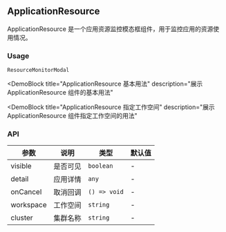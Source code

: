 
## ApplicationResource

ApplicationResource 是一个应用资源监控模态框组件，用于监控应用的资源使用情况。

### Usage

`ResourceMonitorModal`

<DemoBlock
  title="ApplicationResource 基本用法"
  description="展示 ApplicationResource 组件的基本用法"
>
  <Basic />
</DemoBlock>

<DemoBlock
  title="ApplicationResource 指定工作空间"
  description="展示 ApplicationResource 组件指定工作空间的用法"
>
  <WithWorkspace />
</DemoBlock>

### API

| 参数 | 说明 | 类型 | 默认值 |
| --- | --- | --- | --- |
| visible | 是否可见 | `boolean` | - |
| detail | 应用详情 | `any` | - |
| onCancel | 取消回调 | `() => void` | - |
| workspace | 工作空间 | `string` | - |
| cluster | 集群名称 | `string` | - | 